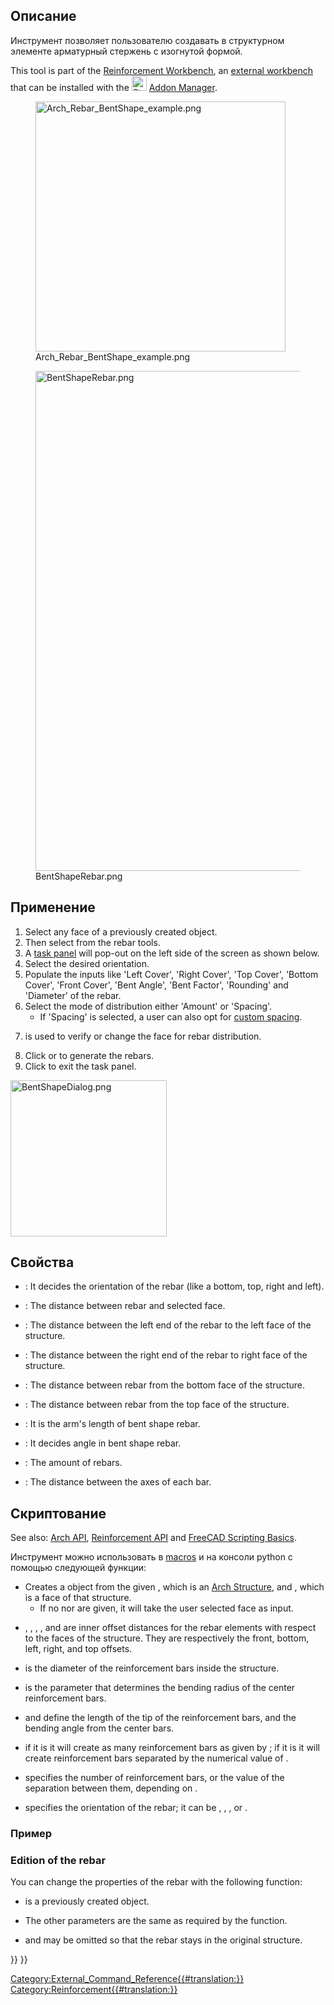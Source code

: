 <languages/>

<div class="mw-translate-fuzzy">
{{Docnav/ru
|[[Arch_Rebar_Stirrup/ru|Кольцевая арматура]]
|[[Arch_Rebar_Helical/ru|Спиральная арматура]]
|[[Arch_Workbench/ru|Архитектурный верстак "Arch"]]
|IconL=Arch_Rebar_Stirrup.svg
|IconR=Arch_Rebar_Helical.svg
|IconC=Workbench_Arch.svg
}}
</div>

<div class="mw-translate-fuzzy">
{{GuiCommand/ru
|Name/ru=Изогнутая арматура
|Name=Arch_Rebar_BentShape
|MenuLocation=Arch → Rebar tools → Bent-Shape Rebar<br>3D/BIM → Reinforcement tools → Bent-Shape Rebar
|Workbenches=[[Arch_Workbench/ru|Arch]], [[BIM_Workbench/ru|BIM]]
|Version=0.17
|SeeAlso=[[Reinforcement_Workbench/ru|Reinforcement]], [[Arch_Rebar/ru|Арматура по эскизу]], [[Arch_Rebar_Stirrup/ru|Кольцевая арматура]]
}}
</div>

<span id="Description"></span>
==Описание==

<div class="mw-translate-fuzzy">
Инструмент {{KEY | [[Image: Arch_Rebar_BentShape.png | 16px]] Bent Shape Rebar}} позволяет пользователю создавать в структурном элементе арматурный стержень с изогнутой формой.
</div>

This tool is part of the [[Reinforcement_Workbench|Reinforcement Workbench]], an [[External_workbenches|external workbench]] that can be installed with the [[Image:Std_AddonMgr.svg|24px]] [[Std_AddonMgr|Addon Manager]].

[[Image:Arch_Rebar_BentShape_example.png|400px]]
<div class="mw-translate-fuzzy">
[[Image:BentShapeRebar.png|800px]]
</div>

<span id="Usage"></span>
==Применение==

# Select any face of a previously created {{Button|[[Image:Arch_Structure.svg|16px]] [[Arch_Structure|Structure]]}} object.
# Then select {{Button|[[Image:Reinforcement_BentShapeRebar.svg|16px]] [[Reinforcement_BentShapeRebar|Bent-Shape Rebar]]}} from the rebar tools.
# A [[Task_Panel|task panel]] will pop-out on the left side of the screen as shown below.
# Select the desired orientation.
# Populate the inputs like 'Left Cover', 'Right Cover', 'Top Cover', 'Bottom Cover', 'Front Cover', 'Bent Angle', 'Bent Factor', 'Rounding' and 'Diameter' of the rebar.
# Select the mode of distribution either 'Amount' or 'Spacing'.
#* If 'Spacing' is selected, a user can also opt for [[Reinforcement_Custom_Spacing|custom spacing]].
# {{Button|Pick Selected Face}} is used to verify or change the face for rebar distribution.
# Click {{Button|OK}} or {{Button|Apply}} to generate the rebars.
# Click {{Button|Cancel}} to exit the task panel.

[[Image:BentShapeDialog.png|250px]]
{{Caption|Task panel for the tool}}

<span id="Properties"></span>
==Свойства== 

* {{PropertyData|Orientation}}: It decides the orientation of the rebar (like a bottom, top, right and left).
* {{PropertyData|Front Cover}}: The distance between rebar and selected face.
* {{PropertyData|Left Cover}}: The distance between the left end of the rebar to the left face of the structure.
* {{PropertyData|Right Cover}}: The distance between the right end of the rebar to right face of the structure.
* {{PropertyData|Bottom Cover}}: The distance between rebar from the bottom face of the structure.
* {{PropertyData|Top Cover}}: The distance between rebar from the top face of the structure.
* {{PropertyData|Anchor Length}}: It is the arm's length of bent shape rebar.
* {{PropertyData|Bent Angle}}: It decides angle in bent shape rebar.
* {{PropertyData|Amount}}: The amount of rebars.
* {{PropertyData|Spacing}}: The distance between the axes of each bar.

<span id="Scripting"></span>
<div class="mw-translate-fuzzy">
== Скриптование ==
</div>

See also: [[Arch API|Arch API]], [[Reinforcement API|Reinforcement API]] and [[FreeCAD Scripting Basics|FreeCAD Scripting Basics]].

<div class="mw-translate-fuzzy">
Инструмент {{KEY|[[Image:Arch_Rebar_BentShape.png|16px]] Bent Shape Rebar}} можно использовать в [[macros]] и на консоли python с помощью следующей функции:
</div>
{{Code|code=
Rebar = makeBentShapeRebar(f_cover, b_cover, l_cover, r_cover,
                           diameter, t_cover, bentLength, bentAngle, rounding, amount_spacing_check, amount_spacing_value, orientation="Bottom",
                           structure=None, facename=None)
}}

* Creates a {{incode|Rebar}} object from the given {{incode|structure}}, which is an [[Arch Structure|Arch Structure]], and {{incode|facename}}, which is a face of that structure.
** If no {{incode|structure}} nor {{incode|facename}} are given, it will take the user selected face as input.
* {{incode|f_cover}}, {{incode|b_cover}}, {{incode|l_cover}}, {{incode|r_cover}}, and {{incode|t_cover}} are inner offset distances for the rebar elements with respect to the faces of the structure. They are respectively the front, bottom, left, right, and top offsets.
* {{incode|diameter}} is the diameter of the reinforcement bars inside the structure.
* {{incode|rounding}} is the parameter that determines the bending radius of the center reinforcement bars.
* {{incode|bentLength}} and {{incode|bentAngle}} define the length of the tip of the reinforcement bars, and the bending angle from the center bars.
* {{incode|amount_spacing_check}} if it is {{incode|True}} it will create as many reinforcement bars as given by {{incode|amount_spacing_value}}; if it is {{incode|False}} it will create reinforcement bars separated by the numerical value of {{incode|amount_spacing_value}}.
* {{incode|amount_spacing_value}} specifies the number of reinforcement bars, or the value of the separation between them, depending on {{incode|amount_spacing_check}}.
* {{incode|orientation}} specifies the orientation of the rebar; it can be {{incode|"Bottom"}}, {{incode|"Top"}}, {{incode|"Left"}}, or {{incode|"Right"}}.

<span id="Example"></span>
=== Пример ===

{{Code|code=
import FreeCAD, Arch, BentShapeRebar

Structure = Arch.makeStructure(length=1000, width=1000, height=100)
Structure.ViewObject.Transparency = 80
FreeCAD.ActiveDocument.recompute()

Rebar = BentShapeRebar.makeBentShapeRebar(50, 20, 20, 20,
                                          8, 40, 100, 135, 2, True, 4, "Bottom", Structure, "Face4")
Rebar.ViewObject.ShapeColor = (0.9, 0.0, 0.0)

Rebar2 = BentShapeRebar.makeBentShapeRebar(50, 40, 20, 20,
                                           8, 20, 100, 135, 2, True, 4, "Bottom", Structure, "Face6")
Rebar2.ViewObject.ShapeColor = (0.0, 0.0, 0.9) 
}}

=== Edition of the rebar ===

You can change the properties of the rebar with the following function:

{{Code|code=
editBentShapeRebar(Rebar, f_cover, b_cover, l_cover, r_cover,
                   diameter, t_cover, bentLength, bentAngle, rounding, amount_spacing_check, amount_spacing_value, orientation,
                   structure=None, facename=None)
}}

* {{incode|Rebar}} is a previously created {{incode|BentShapeRebar}} object.
* The other parameters are the same as required by the {{incode|makeBentShapeRebar()}} function.
* {{incode|structure}} and {{incode|facename}} may be omitted so that the rebar stays in the original structure.

{{Code|code=
import BentShapeRebar

BentShapeRebar.editBentShapeRebar(Rebar, 50, 20, 20, 20,
                                  12, 20, 100, 155, 2, True, 6, "Top")

BentShapeRebar.editBentShapeRebar(Rebar2, 50, 35, 20, 20,
                                  12, 35, 100, 155, 2, True, 6, "Top")
}}


<div class="mw-translate-fuzzy">
{{Docnav/ru
|[[Arch_Rebar_Stirrup/ru|Кольцевая арматура]]
|[[Arch_Rebar_Helical/ru|Спиральная арматура]]
|[[Arch_Workbench/ru|Архитектурный верстак "Arch"]]
|IconL=Arch_Rebar_Stirrup.svg
|IconR=Arch_Rebar_Helical.svg
|IconC=Workbench_Arch.svg
}}
</div>

[[Category:External_Command_Reference{{#translation:}}]]
[[Category:Reinforcement{{#translation:}}]]
{{BIM_Tools_navi{{#translation:}}}}
{{Userdocnavi{{#translation:}}}}
